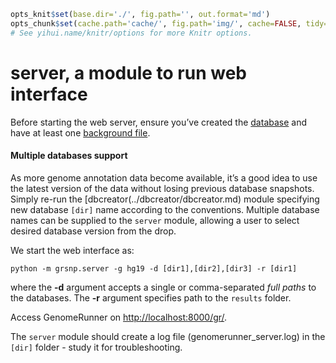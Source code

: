 ```r

opts_knit$set(base.dir='./', fig.path='', out.format='md')
opts_chunk$set(cache.path='cache/', fig.path='img/', cache=FALSE, tidy=TRUE, fig.keep='high', echo=TRUE, dpi=300, out.width=700, prompt=FALSE, comment='##', results='markup', eval=FALSE)
# See yihui.name/knitr/options for more Knitr options.
```

server, a module to run web interface
========================================================

Before starting the web server, ensure you've created the [database](../dbcreator/dbcreator.md) and have at least one  [background file](../dbcreator/dbcreatorBackground.md). 

#### Multiple databases support

As more genome annotation data become available, it's a good idea to use the latest version of the data without losing previous database snapshots. Simply re-run the [dbcreator(../dbcreator/dbcreator.md) module specifying new database `[dir]` name according to the conventions. Multiple database names can be supplied to the `server` module, allowing a user to select desired database version from the drop.

We start the web interface as:

```
python -m grsnp.server -g hg19 -d [dir1],[dir2],[dir3] -r [dir1]
```

where the **-d** argument accepts a single or comma-separated *full paths* to the databases. The **-r** argument specifies path to the `results` folder.

Access GenomeRunner on [http://localhost:8000/gr/](http://localhost:8000/gr/). 

The `server` module should create a log file (genomerunner_server.log) in the `[dir]` folder - study it for troubleshooting.